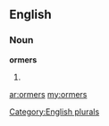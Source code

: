 ==English==

===Noun===
'''ormers'''

# {{plural of|[[ormer]]}}

[[Category:English plurals]]

[[ar:ormers]]
[[my:ormers]]